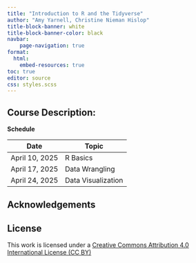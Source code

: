 ```yaml
---
title: "Introduction to R and the Tidyverse"
author: "Amy Yarnell, Christine Nieman Hislop"
title-block-banner: white
title-block-banner-color: black
navbar:
    page-navigation: true
format: 
  html:
    embed-resources: true
toc: true
editor: source
css: styles.scss
---
```


## Course Description: 



**Schedule**

| Date | Topic                     |
|------|---------------------------|
| April 10, 2025  | R Basics |
| April 17, 2025  | Data Wrangling |
| April 24, 2025  | Data Visualization


## Acknowledgements


## License
This work is licensed under a [Creative Commons Attribution 4.0 International License (CC BY)](https://creativecommons.org/licenses/by-sa/4.0/)